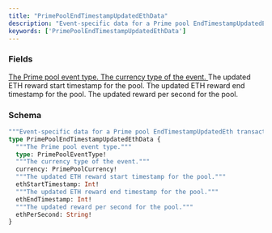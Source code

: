 ```yaml
---
title: "PrimePoolEndTimestampUpdatedEthData"
description: "Event-specific data for a Prime pool EndTimestampUpdatedEth transaction."
keywords: ['PrimePoolEndTimestampUpdatedEthData']
---
```


### Fields

<a href="/api-reference/types/primepooleventtype">
  <ResponseField name="type" type="PrimePoolEventType!" required>
    The Prime pool event type.
  </ResponseField>
</a>

<a href="/api-reference/types/primepoolcurrency">
  <ResponseField name="currency" type="PrimePoolCurrency!" required>
    The currency type of the event.
  </ResponseField>
</a>

<ResponseField name="ethStartTimestamp" type="Int!" required>
  The updated ETH reward start timestamp for the pool.
</ResponseField>

<ResponseField name="ethEndTimestamp" type="Int!" required>
  The updated ETH reward end timestamp for the pool.
</ResponseField>

<ResponseField name="ethPerSecond" type="String!" required>
  The updated reward per second for the pool.
</ResponseField>

### Schema


```graphql 
"""Event-specific data for a Prime pool EndTimestampUpdatedEth transaction."""
type PrimePoolEndTimestampUpdatedEthData {
  """The Prime pool event type."""
  type: PrimePoolEventType!
  """The currency type of the event."""
  currency: PrimePoolCurrency!
  """The updated ETH reward start timestamp for the pool."""
  ethStartTimestamp: Int!
  """The updated ETH reward end timestamp for the pool."""
  ethEndTimestamp: Int!
  """The updated reward per second for the pool."""
  ethPerSecond: String!
}
```

